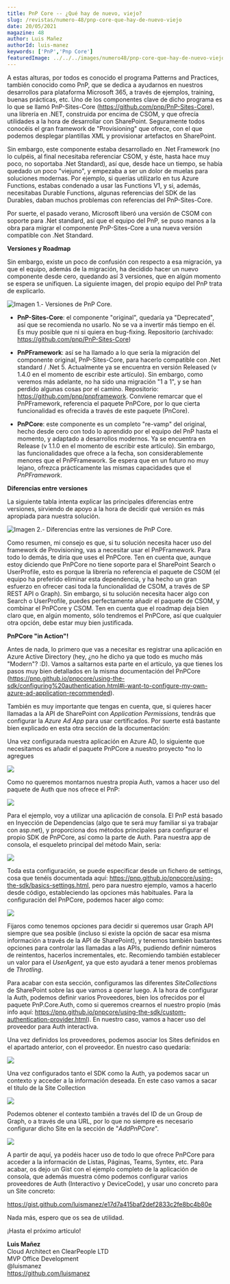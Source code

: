```yaml
---
title: PnP Core -- ¿Qué hay de nuevo, viejo?
slug: /revistas/numero-48/pnp-core-que-hay-de-nuevo-viejo
date: 20/05/2021
magazine: 48
author: Luis Mañez
authorId: luis-manez
keywords: ['PnP','Pnp Core']
featuredImage: ../../../images/numero48/pnp-core-que-hay-de-nuevo-viejo/image1.png
---
```



A estas alturas, por todos es conocido el programa Patterns and
Practices, también conocido como PnP, que se dedica a ayudarnos en
nuestros desarrollos para plataforma Microsoft 365, a través de
ejemplos, training, buenas prácticas, etc. Uno de los componentes clave
de dicho programa es lo que se llamó PnP-Sites-Core
(https://github.com/pnp/PnP-Sites-Core), una librería en .NET,
construida por encima de CSOM, y que ofrecía utilidades a la hora de
desarrollar con SharePoint. Seguramente todos conocéis el gran framework
de "Provisioning" que ofrece, con el que podemos desplegar plantillas
XML y provisionar artefactos en SharePoint.

Sin embargo, este componente estaba desarrollado en .Net Framework (no
lo culpéis, al final necesitaba referenciar CSOM, y éste, hasta hace muy
poco, no soportaba .Net Standard), así que, desde hace un tiempo, se
había quedado un poco "viejuno", y empezaba a ser un dolor de muelas
para soluciones modernas. Por ejemplo, si querías utilizarlo en tus
Azure Functions, estabas condenado a usar las Functions V1, y si,
además, necesitabas Durable Functions, algunas referencias del SDK de
las Durables, daban muchos problemas con referencias del PnP-Sites-Core.

Por suerte, el pasado verano, Microsoft liberó una versión de CSOM con
soporte para .Net standard, así que el equipo del PnP, se puso manos a
la obra para migrar el componente PnP-Sites-Core a una nueva versión
compatible con .Net Standard.

**Versiones y Roadmap**

Sin embargo, existe un poco de confusión con respecto a esa migración,
ya que el equipo, además de la migración, ha decidido hacer un nuevo
componente desde cero, quedando así 3 versiones, que en algún momento se
espera se unifiquen. La siguiente imagen, del propio equipo del PnP
trata de explicarlo.

![Imagen 1.- Versiones de PnP Core.](../../../images/numero48/pnp-core-que-hay-de-nuevo-viejo/image1.png)


-   **PnP-Sites-Core**: el componente "original", quedaría ya
    "Deprecated", así que se recomienda no usarlo. No se va a invertir
    más tiempo en él. Es muy posible que ni si quiera en bug-fixing.
    Repositorio (archivado: https://github.com/pnp/PnP-Sites-Core)

-   **PnPFramework**: así se ha llamado a lo que sería la migración del
    componente original, PnP-Sites-Core, para hacerlo compatible con
    .Net standard / .Net 5. Actualmente ya se encuentra en versión
    Released (v 1.4.0 en el momento de escribir este artículo). Sin
    embargo, como veremos más adelante, no ha sido una migración "1 a
    1", y se han perdido algunas cosas por el camino. Repositorio:
    https://github.com/pnp/pnpframework. Conviene remarcar que el
    PnPFramework, referencia el paquete PnPCore, por lo que cierta
    funcionalidad es ofrecida a través de este paquete (PnCore).

-   **PnPCore**: este componente es un completo "re-vamp" del original,
    hecho desde cero con todo lo aprendido por el equipo del PnP hasta
    el momento, y adaptado a desarrollos modernos. Ya se encuentra en
    Release (v 1.1.0 en el momento de escribir este artículo). Sin
    embargo, las funcionalidades que ofrece a la fecha, son
    considerablemente menores que el PnPFramework. Se espera que en un
    futuro no muy lejano, ofrezca prácticamente las mismas capacidades
    que el *PnPFramework*.

**Diferencias entre versiones**

La siguiente tabla intenta explicar las principales diferencias entre
versiones, sirviendo de apoyo a la hora de decidir qué versión es más
apropiada para nuestra solución.

![Imagen 2.- Diferencias entre las versiones de PnP Core.](../../../images/numero48/pnp-core-que-hay-de-nuevo-viejo/image2.png)


Como resumen, mi consejo es que, si tu solución necesita hacer uso del
framework de Provisioning, vas a necesitar usar el PnPFramework. Para
todo lo demás, te diría que uses el PnPCore. Ten en cuenta que, aunque
estoy diciendo que PnPCore no tiene soporte para el SharePoint Search o
UserProfile, esto es porque la librería no referencia el paquete de CSOM
(el equipo ha preferido eliminar esta dependencia, y ha hecho un gran
esfuerzo en ofrecer casi toda la funcionalidad de CSOM, a través de SP
REST API o Graph). Sin embargo, si tu solución necesita hacer algo con
Search o UserProfile, puedes perfectamente añadir el paquete de CSOM, y
combinar el PnPCore y CSOM. Ten en cuenta que el roadmap deja bien claro
que, en algún momento, sólo tendremos el PnPCore, así que cualquier otra
opción, debe estar muy bien justificada.

**PnPCore "in Action"!**

Antes de nada, lo primero que vas a necesitar es registrar una
aplicación en Azure Active Directory (hey, ¿no he dicho ya que todo es
mucho más "Modern"? :D). Vamos a saltarnos esta parte en el artículo, ya
que tienes los pasos muy bien detallados en la misma documentación del
PnPCore
(https://pnp.github.io/pnpcore/using-the-sdk/configuring%20authentication.html#i-want-to-configure-my-own-azure-ad-application-recommended).

También es muy importante que tengas en cuenta, que, si quieres hacer
llamadas a la API de SharePoint con *Application Permissions*, tendrás
que configurar la *Azure Ad App* para usar certificados. Por suerte está
bastante bien explicado en esta otra sección de la documentación:

Una vez configurada nuestra aplicación en Azure AD, lo siguiente que
necesitamos es añadir el paquete PnPCore a nuestro proyecto \*no lo
agregues

![](../../../images/numero48/pnp-core-que-hay-de-nuevo-viejo/image3.png)

Como no queremos montarnos nuestra propia Auth, vamos a hacer uso del
paquete de Auth que nos ofrece el PnP:

![](../../../images/numero48/pnp-core-que-hay-de-nuevo-viejo/image4.png)

Para el ejemplo, voy a utilizar una aplicación de consola. El PnP está
basado en Inyección de Dependencias (algo que te será muy familiar si ya
trabajar con asp.net), y proporciona dos métodos principales para
configurar el propio SDK de PnPCore, así como la parte de Auth. Para
nuestra app de consola, el esqueleto principal del método Main, sería:

![](../../../images/numero48/pnp-core-que-hay-de-nuevo-viejo/image5.png)

Toda esta configuración, se puede especificar desde un fichero de
settings, cosa que tenéis documentada aquí:
https://pnp.github.io/pnpcore/using-the-sdk/basics-settings.html, pero
para nuestro ejemplo, vamos a hacerlo desde código, estableciendo las
opciones más habituales. Para la configuración del PnPCore, podemos
hacer algo como:

![](../../../images/numero48/pnp-core-que-hay-de-nuevo-viejo/image6.png)

Fijaros como tenemos opciones para decidir si queremos usar Graph API
siempre que sea posible (incluso si existe la opción de sacar esa misma
información a través de la API de SharePoint), y tenemos también
bastantes opciones para controlar las llamadas a las APIs, pudiendo
definir números de reintentos, hacerlos incrementales, etc. Recomiendo
también establecer un valor para el *UserAgent*, ya que esto ayudará a
tener menos problemas de *Throtling*.

Para acabar con esta sección, configuramos las diferentes
*SiteCollections* de SharePoint sobre las que vamos a operar luego. A la
hora de configurar la Auth, podemos definir varios Proveedores, bien los
ofrecidos por el paquete PnP.Core.Auth, como si queremos crearnos el
nuestro propio (más info aquí:
https://pnp.github.io/pnpcore/using-the-sdk/custom-authentication-provider.html).
En nuestro caso, vamos a hacer uso del proveedor para Auth interactiva.

Una vez definidos los proveedores, podemos asociar los Sites definidos
en el apartado anterior, con el proveedor. En nuestro caso quedaría:

![](../../../images/numero48/pnp-core-que-hay-de-nuevo-viejo/image7.png)

Una vez configurados tanto el SDK como la Auth, ya podemos sacar un
contexto y acceder a la información deseada. En este caso vamos a sacar
el título de la Site Collection

![](../../../images/numero48/pnp-core-que-hay-de-nuevo-viejo/image8.png)

Podemos obtener el contexto también a través del ID de un Group de
Graph, o a través de una URL, por lo que no siempre es necesario
configurar dicho Site en la sección de "*AddPnPCore*".

![](../../../images/numero48/pnp-core-que-hay-de-nuevo-viejo/image9.png)

A partir de aquí, ya podéis hacer uso de todo lo que ofrece PnPCore para
acceder a la información de Listas, Páginas, Teams, Syntex, etc. Para
acabar, os dejo un Gist con el ejemplo completo de la aplicación de
consola, que además muestra cómo podemos configurar varios proveedores
de Auth (Interactivo y DeviceCode), y usar uno concreto para un Site
concreto:

https://gist.github.com/luismanez/e17d7a415baf2def2833c2fe8bc4b80e

Nada más, espero que os sea de utilidad.

¡Hasta el próximo artículo!

**Luis Mañez** <br />
Cloud Architect en ClearPeople LTD <br />
MVP Office Development <br />
@luismanez <br />
https://github.com/luismanez